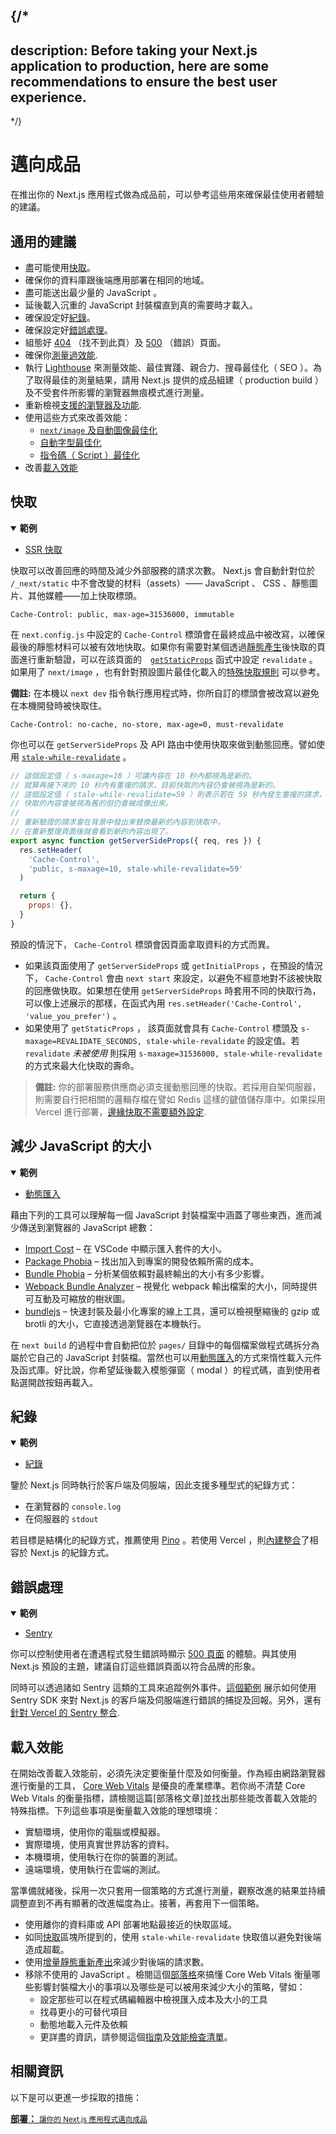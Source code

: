 {/*
---
description: Before taking your Next.js application to production, here are some recommendations to ensure the best user experience.
---
*/}

# 邁向成品

在推出你的 Next.js 應用程式做為成品前，可以參考這些用來確保最佳使用者體驗的建議。

## 通用的建議

- 盡可能使用[快取](#caching)。
- 確保你的資料庫跟後端應用部署在相同的地域。
- 盡可能送出最少量的 JavaScript 。
- 延後載入沉重的 JavaScript 封裝檔直到真的需要時才載入。
- 確保設定好[紀錄](#logging)。
- 確保設定好[錯誤處理](#error-handling)。
- 組態好 [404](/docs/advanced-features/custom-error-page.md#404-page) （找不到此頁）及 [500](/docs/advanced-features/custom-error-page.md#500-page) （錯誤）頁面。
- 確保你[測量過效能](/docs/advanced-features/measuring-performance.md).
- 執行 [Lighthouse](https://developers.google.com/web/tools/lighthouse) 來測量效能、最佳實踐、親合力、搜尋最佳化（ SEO ）。為了取得最佳的測量結果，請用 Next.js 提供的成品組建（ production build ）及不受套件所影響的瀏覽器無痕模式進行測量。
- 重新檢視[支援的瀏覽器及功能](/docs/basic-features/supported-browsers-features.md).
- 使用這些方式來改善效能：
  - [`next/image` 及自動圖像最佳化](/docs/basic-features/image-optimization.md)
  - [自動字型最佳化](/docs/basic-features/font-optimization.md)
  - [指令碼（ Script ）最佳化](/docs/basic-features/script.md)
- 改善[載入效能](#loading-performance)

## 快取

<details open>
  <summary><b>範例</b></summary>
  <ul>
    <li><a href="https://github.com/vercel/next.js/tree/canary/examples/ssr-caching">SSR 快取</a></li>
  </ul>
</details>

快取可以改善回應的時間及減少外部服務的請求次數。 Next.js 會自動針對位於 `/_next/static` 中不會改變的材料（assets）—— JavaScript 、 CSS 、靜態圖片、其他媒體——加上快取標頭。

```
Cache-Control: public, max-age=31536000, immutable
```

在 `next.config.js` 中設定的 `Cache-Control` 標頭會在最終成品中被改寫，以確保最後的靜態材料可以被有效地快取。如果你有需要對某個透過[靜態產生](/docs/basic-features/pages.md#static-generation-recommended)後快取的頁面進行重新驗證，可以在該頁面的　[`getStaticProps`](/docs/basic-features/pages.md#static-generation-recommended) 函式中設定 `revalidate` 。如果用了 `next/image` ，也有針對預設圖片最佳化載入的[特殊快取規則](/docs/basic-features/image-optimization.md#caching) 可以參考。

**備註:** 在本機以 `next dev` 指令執行應用程式時，你所自訂的標頭會被改寫以避免在本機開發時被快取住。

```
Cache-Control: no-cache, no-store, max-age=0, must-revalidate
```

你也可以在 `getServerSideProps` 及 API 路由中使用快取來做到動態回應。譬如使用 [`stale-while-revalidate`](https://web.dev/stale-while-revalidate/) 。

```jsx
// 這個設定值（ s-maxage=10 ）可讓內容在 10 秒內都視為是新的。
// 就算再接下來的 10 秒內有重複的請求，目前快取的內容仍會被視為是新的。
// 這個設定值（ stale-while-revalidate=59 ）則表示若在 59 秒內發生重複的請求，
// 快取的內容會被視為舊的但仍會被成像出來。
//
// 重新驗證的請求會在背景中發出來替換最新的內容到快取中，
// 在重新整理頁面後就會看到新的內容出現了。
export async function getServerSideProps({ req, res }) {
  res.setHeader(
    'Cache-Control',
    'public, s-maxage=10, stale-while-revalidate=59'
  )

  return {
    props: {},
  }
}
```

預設的情況下， `Cache-Control` 標頭會因頁面拿取資料的方式而異。

- 如果該頁面使用了 `getServerSideProps` 或 `getInitialProps` ，在預設的情況下， `Cache-Control` 會由 `next start` 來設定，以避免不經意地對不該被快取的回應做快取。如果想在使用 `getServerSideProps` 時套用不同的快取行為，可以像上述展示的那樣，在函式內用 `res.setHeader('Cache-Control', 'value_you_prefer')` 。
- 如果使用了 `getStaticProps` ， 該頁面就會具有 `Cache-Control` 標頭及 `s-maxage=REVALIDATE_SECONDS, stale-while-revalidate` 的設定值。若 `revalidate` _未被使用_ 則採用 `s-maxage=31536000, stale-while-revalidate` 的方式來最大化快取的壽命。

> **備註:** 你的部署服務供應商必須支援動態回應的快取。若採用自架伺服器，則需要自行把相關的邏輯存檔在譬如 Redis 這樣的鍵值儲存庫中。如果採用 Vercel 進行部署，[邊緣快取不需要額外設定](https://vercel.com/docs/edge-network/caching).

## 減少 JavaScript 的大小

<details open>
  <summary><b>範例</b></summary>
  <ul>
    <li><a href="https://github.com/vercel/next.js/tree/canary/examples/with-dynamic-import">動態匯入</a></li>
  </ul>
</details>

藉由下列的工具可以理解每一個 JavaScript 封裝檔案中涵蓋了哪些東西，進而減少傳送到瀏覽器的 JavaScript 總數：

- [Import Cost](https://marketplace.visualstudio.com/items?itemName=wix.vscode-import-cost) – 在 VSCode 中顯示匯入套件的大小。
- [Package Phobia](https://packagephobia.com/) – 找出加入到專案的開發依賴所需的成本。
- [Bundle Phobia](https://bundlephobia.com/) – 分析某個依賴對最終輸出的大小有多少影響。
- [Webpack Bundle Analyzer](https://github.com/vercel/next.js/tree/canary/packages/next-bundle-analyzer) – 視覺化 webpack 輸出檔案的大小，同時提供可互動及可縮放的樹狀圖。
- [bundlejs](https://bundlejs.com/) – 快速封裝及最小化專案的線上工具，還可以檢視壓縮後的 gzip 或 brotli 的大小，它直接透過瀏覽器在本機執行。

在 `next build` 的過程中會自動把位於 `pages/` 目錄中的每個檔案做程式碼拆分為屬於它自己的 JavaScript 封裝檔。當然也可以用[動態匯入](/docs/advanced-features/dynamic-import.md)的方式來惰性載入元件及函式庫。好比說，你希望延後載入模態彈窗（ modal ）的程式碼，直到使用者點選開啟按鈕再載入。

## 紀錄

<details open>
  <summary><b>範例</b></summary>
  <ul>
    <li><a href="https://github.com/Logflare/next-pino-logflare-logging-example">紀錄</a></li>
  </ul>
</details>

鑒於 Next.js 同時執行於客戶端及伺服端，因此支援多種型式的紀錄方式：

- 在瀏覽器的 `console.log`
- 在伺服器的 `stdout` 

若目標是結構化的紀錄方式，推薦使用 [Pino](https://www.npmjs.com/package/pino) 。若使用 Vercel ，則[內建整合](https://vercel.com/integrations#logging)了相容於 Next.js 的紀錄方式。

## 錯誤處理

<details open>
  <summary><b>範例</b></summary>
  <ul>
    <li><a href="https://github.com/vercel/next.js/tree/canary/examples/with-sentry">Sentry</a></li>
  </ul>
</details>

你可以控制使用者在遭遇程式發生錯誤時顯示 [500 頁面](/docs/advanced-features/custom-error-page.md#500-page) 的體驗。與其使用 Next.js 預設的主題，建議自訂這些錯誤頁面以符合品牌的形象。

同時可以透過諸如 Sentry 這類的工具來追蹤例外事件。[這個範例](https://github.com/vercel/next.js/tree/canary/examples/with-sentry) 展示如何使用 Sentry SDK 來對 Next.js 的客戶端及伺服端進行錯誤的捕捉及回報。另外，還有[針對 Vercel 的 Sentry 整合](https://vercel.com/integrations/sentry).

## 載入效能

在開始改善載入效能前，必須先決定要衡量什麼及如何衡量。作為經由網路瀏覽器進行衡量的工具， [Core Web Vitals](https://vercel.com/blog/core-web-vitals) 是優良的產業標準。若你尚不清楚 Core Web Vitals 的衡量指標，請檢閱這篇[部落格文章]並找出那些能改善載入效能的特殊指標。下列這些事項是衡量載入效能的理想環境：

- 實驗環境，使用你的電腦或模擬器。
- 實際環境，使用真實世界訪客的資料。
- 本機環境，使用執行在你的裝置的測試。
- 遠端環境，使用執行在雲端的測試。

當準備就緒後，採用一次只套用一個策略的方式進行測量，觀察改進的結果並持續調整直到不再有顯著的改進幅度為止。接著，再套用下一個策略。

- 使用離你的資料庫或 API 部署地點最接近的快取區域。
- 如同[快取](#caching)區塊所提到的，使用 `stale-while-revalidate` 快取值以避免對後端造成超載。
- 使用[增量靜態重新產出](/docs/basic-features/data-fetching#incremental-static-regeneration)來減少對後端的請求數。
- 移除不使用的 JavaScript 。檢閱這個[部落格](https://calibreapp.com/blog/bundle-size-optimization)來搞懂 Core Web Vitals 衡量哪些影響封裝檔大小的事項以及哪些是可以被用來減少大小的策略，譬如：
  - 設定那些可以在程式碼編輯器中檢視匯入成本及大小的工具
  - 找尋更小的可替代項目
  - 動態地載入元件及依賴
  - 更詳盡的資訊，請參閱這個[指南](https://papyrus.dev/@PapyrusBlog/how-we-reduced-next.js-page-size-by-3.5x-and-achieved-a-98-lighthouse-score)及[效能檢查清單](https://dev.to/endymion1818/nextjs-performance-checklist-5gjb)。

## 相關資訊

以下是可以更進一步採取的措施：

<div className="card">
  <a href="/docs/deployment.md">
    <b>部署：</b>
    <small>讓你的 Next.js 應用程式邁向成品</small>
  </a>
</div>

